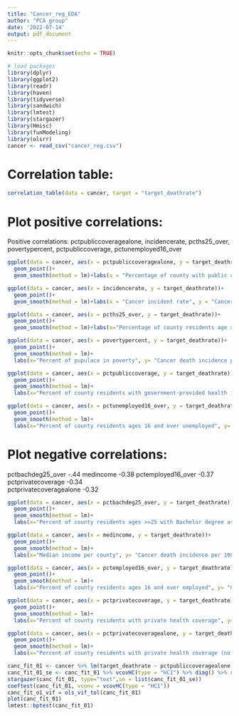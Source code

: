 ```yaml
---
title: "Cancer_reg_EDA"
author: "PCA group"
date: '2022-07-14'
output: pdf_document
---
```


```r
knitr::opts_chunk$set(echo = TRUE)
```

```r
# load packages
library(dplyr)
library(ggplot2)
library(readr)
library(haven)
library(tidyverse)
library(sandwich)
library(lmtest)
library(stargazer)
library(Hmisc)
library(funModeling)
library(olsrr)
cancer <- read_csv("cancer_reg.csv")

```

# Correlation table:

```r
correlation_table(data = cancer, target = "target_deathrate")
```

# Plot positive correlations:

Positive correlations: pctpubliccoveragealone, incidencerate, pcths25_over, povertypercent, pctpubliccoverage, pctunemployed16_over

```r
ggplot(data = cancer, aes(x = pctpubliccoveragealone, y = target_deathrate))+
  geom_point()+
  geom_smooth(method = lm)+labs(x = "Percentage of county with public coverage alone", y = "Cancer death incidence per 100,000")

```

```r
ggplot(data = cancer, aes(x = incidencerate, y = target_deathrate))+
  geom_point()+
  geom_smooth(method = lm)+labs(x = "Cancer incident rate", y = "Cancer death incidence per 100,000")
```

```r
ggplot(data = cancer, aes(x = pcths25_over, y = target_deathrate))+
  geom_point()+
  geom_smooth(method = lm)+labs(x="Percentage of county residents age > 25 with highschool as highest level of education", y= "Cancer death incidence per 100,000")
```

```r
ggplot(data = cancer, aes(x = povertypercent, y = target_deathrate))+
  geom_point()+
  geom_smooth(method = lm)+
  labs(x="Percent of pupulace in poverty", y= "Cancer death incidence per 100,000")
```

```r

ggplot(data = cancer, aes(x = pctpubliccoverage, y = target_deathrate))+
  geom_point()+
  geom_smooth(method = lm)+
  labs(x="Percent of county residents with government-provided health insurance", y= "Cancer death incidence per 100,000")

```

```r
ggplot(data = cancer, aes(x = pctunemployed16_over, y = target_deathrate))+
  geom_point()+
  geom_smooth(method = lm)+
  labs(x="Percent of county residents ages 16 and over unemployed", y= "Cancer death incidence per 100,000")

```

# Plot negative correlations:

pctbachdeg25_over -.44 medincome -0.38 pctemployed16_over -0.37 pctprivatecoverage -0.34\
pctprivatecoveragealone -0.32

```r

ggplot(data = cancer, aes(x = pctbachdeg25_over, y = target_deathrate))+
  geom_point()+
  geom_smooth(method = lm)+
  labs(x="Percent of county residents ages >=25 with Bachelor degree as highest education", y= "Cancer death incidence per 100,000")

```

```r
ggplot(data = cancer, aes(x = medincome, y = target_deathrate))+
  geom_point()+
  geom_smooth(method = lm)+
  labs(x="Median income per county", y= "Cancer death incidence per 100,000")


```

```r

ggplot(data = cancer, aes(x = pctemployed16_over, y = target_deathrate))+
  geom_point()+
  geom_smooth(method = lm)+
  labs(x="Percent of county residents ages 16 and over employed", y= "Cancer death incidence per 100,000")


```

```r

ggplot(data = cancer, aes(x = pctprivatecoverage, y = target_deathrate))+
  geom_point()+
  geom_smooth(method = lm)+
  labs(x="Percent of county residents with private health coverage", y= "Cancer death incidence per 100,000")


```

```r

ggplot(data = cancer, aes(x = pctprivatecoveragealone, y = target_deathrate))+
  geom_point()+
  geom_smooth(method = lm)+
  labs(x="Percent of county residents with private health coverage (no public assistance)", y= "Cancer death incidence per 100,000")

```

```r
canc_fit_01 <- cancer %>% lm(target_deathrate ~ pctpubliccoveragealone + povertypercent + pctbachdeg25_over + pctprivatecoverage , data = .)
canc_fit_01_se <- canc_fit_01 %>% vcovHC(type = "HC1") %>% diag() %>% sqrt()
stargazer(canc_fit_01, type="text",se = list(canc_fit_01_se))
coeftest(canc_fit_01, vconv = vcovHC(type = "HC1"))
canc_fit_o1_vif = ols_vif_tol(canc_fit_01)
plot(canc_fit_01)
lmtest::bptest(canc_fit_01)
```